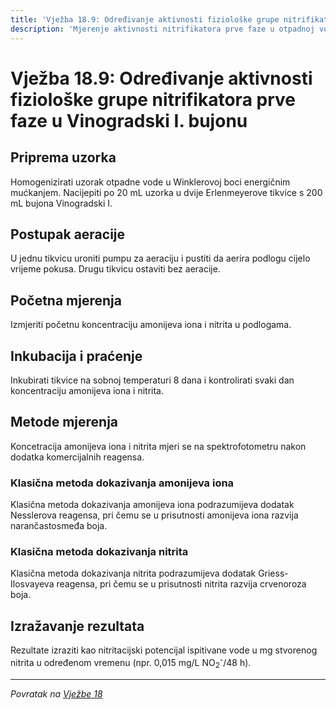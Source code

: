 ```yaml
---
title: 'Vježba 18.9: Određivanje aktivnosti fiziološke grupe nitrifikatora prve faze u Vinogradski I. bujonu'
description: 'Mjerenje aktivnosti nitrifikatora prve faze u otpadnoj vodi'
---
```


# Vježba 18.9: Određivanje aktivnosti fiziološke grupe nitrifikatora prve faze u Vinogradski I. bujonu

## Priprema uzorka

Homogenizirati uzorak otpadne vode u Winklerovoj boci energičnim mućkanjem. Nacijepiti po 20 mL uzorka u dvije Erlenmeyerove tikvice s 200 mL bujona Vinogradski I.

## Postupak aeracije

U jednu tikvicu uroniti pumpu za aeraciju i pustiti da aerira podlogu cijelo vrijeme pokusa. Drugu tikvicu ostaviti bez aeracije.

## Početna mjerenja

Izmjeriti početnu koncentraciju amonijeva iona i nitrita u podlogama.

## Inkubacija i praćenje

Inkubirati tikvice na sobnoj temperaturi 8 dana i kontrolirati svaki dan koncentraciju amonijeva iona i nitrita.

## Metode mjerenja

Koncetracija amonijeva iona i nitrita mjeri se na spektrofotometru nakon dodatka komercijalnih reagensa.

### Klasična metoda dokazivanja amonijeva iona

Klasična metoda dokazivanja amonijeva iona podrazumijeva dodatak Nesslerova reagensa, pri čemu se u prisutnosti amonijeva iona razvija narančastosmeđa boja.

### Klasična metoda dokazivanja nitrita

Klasična metoda dokazivanja nitrita podrazumijeva dodatak Griess-Ilosvayeva reagensa, pri čemu se u prisutnosti nitrita razvija crvenoroza boja.

## Izražavanje rezultata

Rezultate izraziti kao nitritacijski potencijal ispitivane vode u mg stvorenog nitrita u određenom vremenu (npr. 0,015 mg/L NO<sub>2</sub><sup>-</sup>/48 h).

---

*Povratak na [Vježbe 18](/poglavlje-18/vjezbe-18)*


